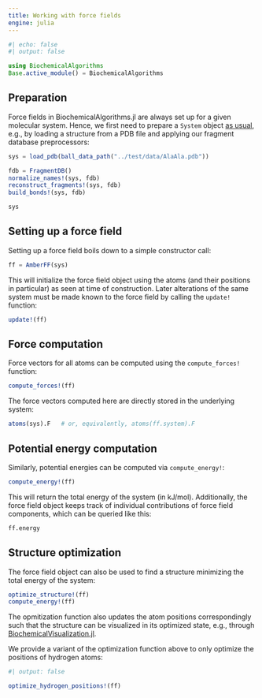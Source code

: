 ```yaml
---
title: Working with force fields
engine: julia
---
```


```julia
#| echo: false
#| output: false

using BiochemicalAlgorithms
Base.active_module() = BiochemicalAlgorithms
```


## Preparation

Force fields in BiochemicalAlgorithms.jl are always set up for a given molecular system. Hence, we first need to prepare a `System` object [as usual](01_QuickStart.md), e.g., by loading a structure from a PDB file and applying our fragment database preprocessors:

```julia
sys = load_pdb(ball_data_path("../test/data/AlaAla.pdb"))

fdb = FragmentDB()
normalize_names!(sys, fdb)
reconstruct_fragments!(sys, fdb)
build_bonds!(sys, fdb)

sys
```


## Setting up a force field

Setting up a force field boils down to a simple constructor call:

```julia
ff = AmberFF(sys)
```

This will initialize the force field object using the atoms (and their positions in particular) as seen at time of construction. Later alterations of the same system must be made known to the force field by calling the `update!` function:

```julia
update!(ff)
```


## Force computation

Force vectors for all atoms can be computed using the `compute_forces!` function:

```julia
compute_forces!(ff)
```

The force vectors computed here are directly stored in the underlying system:

```julia
atoms(sys).F   # or, equivalently, atoms(ff.system).F
```


## Potential energy computation

Similarly, potential energies can be computed via `compute_energy!`:

```julia
compute_energy!(ff)
```

This will return the total energy of the system (in kJ/mol). Additionally, the force field object keeps track of individual contributions of force field components, which can be queried like this:

```julia
ff.energy
```


## Structure optimization

The force field object can also be used to find a structure minimizing the total energy of the system:

```julia
optimize_structure!(ff)
compute_energy!(ff)
```

The opmitization function also updates the atom positions correspondingly such that the structure can be visualized in its optimized state, e.g., through [BiochemicalVisualization.jl](https://github.com/hildebrandtlab/BiochemicalVisualization.jl).

We provide a variant of the optimization function above to only optimize the positions of hydrogen atoms:

```julia
#| output: false

optimize_hydrogen_positions!(ff)
```
